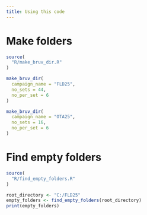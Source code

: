 ```yaml
---
title: Using this code
---
```


# Make folders

```r
source(
  "R/make_bruv_dir.R"
)
```

```r
make_bruv_dir(
  campaign_name = "FLD25",
  no_sets = 44, 
  no_per_set = 6
)
```

```r
make_bruv_dir(
  campaign_name = "OTA25",
  no_sets = 16, 
  no_per_set = 6
)
```


# Find empty folders

```r
source(
  "R/find_empty_folders.R"
)
```

```r
root_directory <- "C:/FLD25"
empty_folders <- find_empty_folders(root_directory)
print(empty_folders)
```

